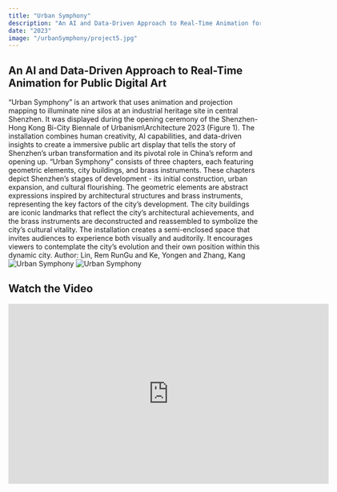 ```yaml
---
title: "Urban Symphony"
description: "An AI and Data-Driven Approach to Real-Time Animation for Public Digital Art"
date: "2023"
image: "/urbanSymphony/project5.jpg"
---
```


## An AI and Data-Driven Approach to Real-Time Animation for Public Digital Art

“Urban Symphony” is an artwork that uses animation and projection mapping to illuminate nine silos at an industrial heritage site in central Shenzhen. It was displayed during the opening ceremony of the Shenzhen-Hong Kong Bi-City Biennale of Urbanism\Architecture 2023 (Figure 1). The installation combines human creativity, AI capabilities, and data-driven insights to create a immersive public art display that tells the story of Shenzhen’s urban transformation and its pivotal role in China’s reform and opening up.
“Urban Symphony” consists of three chapters, each featuring geometric elements, city buildings, and brass instruments. These chapters depict Shenzhen’s stages of development - its initial construction, urban expansion, and cultural flourishing. The geometric elements are abstract expressions inspired by architectural structures and brass instruments, representing the key factors of the city’s development. The city buildings are iconic landmarks that reflect the city’s architectural achievements, and the brass instruments are deconstructed and reassembled to symbolize the city’s cultural vitality. The installation creates a semi-enclosed space that invites audiences to experience both visually and auditorily. It encourages viewers to contemplate the city’s evolution and their own position within this dynamic city.
Author: Lin, Rem RunGu and Ke, Yongen and Zhang, Kang
![Urban Symphony](/urbanSymphony/project5_1.jpg)
![Urban Symphony](/urbanSymphony/project5_2.jpg)

## Watch the Video

<iframe src="https://player.vimeo.com/video/830644384" width="640" height="360" frameborder="0" allow="autoplay; fullscreen; picture-in-picture" allowfullscreen></iframe>